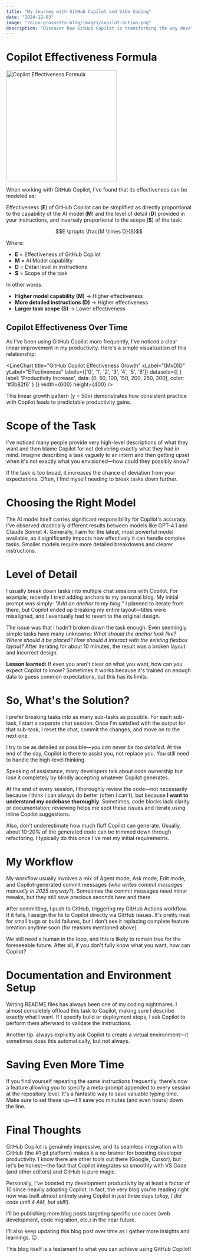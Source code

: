 ```yaml
---
title: "My Journey with GitHub Copilot and Vibe Coding"
date: "2024-12-03"
image: "/nico-grassetto-blog/images/copilot-action.png"
description: "Discover how GitHub Copilot is transforming the way developers write code with AI assistance"
---
```



# Copilot Effectiveness Formula

<img src="/nico-grassetto-blog/images/copilot-effectiveness-formula.png" alt="Copilot Effectiveness Formula" width="300"/>

When working with GitHub Copilot, I've found that its effectiveness can be modeled as:

Effectiveness (**E**) of GitHub Copilot can be simplified as directly proportional to the capability of the AI model (**M**) and the level of detail (**D**) provided in your instructions, and inversely proportional to the scope (**S**) of the task:

$$E \propto \frac{M \times D}{S}$$

Where:
- **E** = Effectiveness of GitHub Copilot
- **M** = AI Model capability 
- **D** = Detail level in instructions
- **S** = Scope of the task

In other words:

- **Higher model capability (M)** → Higher effectiveness
- **More detailed instructions (D)** → Higher effectiveness
- **Larger task scope (S)** → Lower effectiveness

## Copilot Effectiveness Over Time

As I've been using GitHub Copilot more frequently, I've noticed a clear linear improvement in my productivity. Here's a simple visualization of this relationship:

<LineChart
  title="GitHub Copilot Effectiveness Growth"
  xLabel="(MxD)D"
  yLabel="Effectiveness"
  labels={['0', '1', '2', '3', '4', '5', '6']}
  datasets={[
    {
      label: 'Productivity Increase',
      data: [0, 50, 100, 150, 200, 250, 300],
      color: '#3b82f6'
    }
  ]}
  width={600}
  height={400}
/>

This linear growth pattern (y = 50x) demonstrates how consistent practice with Copilot leads to predictable productivity gains.

# Scope of the Task

I've noticed many people provide very high-level descriptions of what they want and then blame Copilot for not delivering exactly what they had in mind. Imagine describing a task vaguely to an intern and then getting upset when it's not exactly what you envisioned—how could they possibly know?

If the task is too broad, it increases the chance of deviation from your expectations. Often, I find myself needing to break tasks down further.

# Choosing the Right Model

The AI model itself carries significant responsibility for Copilot's accuracy. I've observed drastically different results between models like GPT-4.1 and Claude Sonnet 4. Generally, I aim for the latest, most powerful model available, as it significantly impacts how effectively it can handle complex tasks. Smaller models require more detailed breakdowns and clearer instructions.

# Level of Detail

I usually break down tasks into multiple chat sessions with Copilot. For example, recently I tried adding anchors to my personal blog. My initial prompt was simply: _"Add an anchor to my blog."_ I planned to iterate from there, but Copilot ended up breaking my entire layout—titles were misaligned, and I eventually had to revert to the original design.

The issue was that I hadn't broken down the task enough. Even seemingly simple tasks have many unknowns: _What should the anchor look like? Where should it be placed? How should it interact with the existing flexbox layout?_ After iterating for about 10 minutes, the result was a broken layout and incorrect design.

**Lesson learned:** If even you aren't clear on what you want, how can you expect Copilot to know? Sometimes it works because it's trained on enough data to guess common expectations, but this has its limits.

# So, What's the Solution?

I prefer breaking tasks into as many sub-tasks as possible. For each sub-task, I start a separate chat session. Once I'm satisfied with the output for that sub-task, I reset the chat, commit the changes, and move on to the next one.

I try to be as detailed as possible—_you can never be too detailed_. At the end of the day, Copilot is there to assist you, not replace you. You still need to handle the high-level thinking.

Speaking of assistance, many developers talk about code ownership but lose it completely by blindly accepting whatever Copilot generates.

At the end of every session, I thoroughly review the code—not necessarily because I think I can always do better (often I can't), but because **I want to understand my codebase thoroughly**. Sometimes, code blocks lack clarity or documentation; reviewing helps me spot these issues and iterate using inline Copilot suggestions.

Also, don't underestimate how much fluff Copilot can generate. Usually, about 10-20% of the generated code can be trimmed down through refactoring. I typically do this once I've met my initial requirements.

# My Workflow

My workflow usually involves a mix of Agent mode, Ask mode, Edit mode, and Copilot-generated commit messages (_who writes commit messages manually in 2025 anyway?_). Sometimes the commit messages need minor tweaks, but they still save precious seconds here and there.

After committing, I push to GitHub, triggering my GitHub Actions workflow. If it fails, I assign the fix to Copilot directly via GitHub issues. It's pretty neat for small bugs or build failures, but I don't see it replacing complete feature creation anytime soon (for reasons mentioned above).

We still need a human in the loop, and this is likely to remain true for the foreseeable future. After all, if you don't fully know what you want, how can Copilot?

# Documentation and Environment Setup

Writing README files has always been one of my coding nightmares. I almost completely offload this task to Copilot, making sure I describe exactly what I want. If I specify build or deployment steps, I ask Copilot to perform them afterward to validate the instructions.

Another tip: always explicitly ask Copilot to create a virtual environment—it sometimes does this automatically, but not always.

# Saving Even More Time

If you find yourself repeating the same instructions frequently, there's now a feature allowing you to specify a meta-prompt appended to every session at the repository level. It's a fantastic way to save valuable typing time. Make sure to set these up—it'll save you minutes (and even hours) down the line.

# Final Thoughts

GitHub Copilot is genuinely impressive, and its seamless integration with GitHub (the #1 git platform) makes it a no-brainer for boosting developer productivity. I know there are other tools out there (Google, Cursor), but let's be honest—the fact that Copilot integrates so smoothly with VS Code (and other editors) and GitHub is pure magic.

Personally, I've boosted my development productivity by at least a factor of 10 since heavily adopting Copilot. In fact, the very blog you're reading right now was built almost entirely using Copilot in just three days (_okay, I did code until 4 AM, but still!_).

I'll be publishing more blog posts targeting specific use cases (web development, code migration, etc.) in the near future.

I'll also keep updating this blog post over time as I gather more insights and learnings. 😉

This blog itself is a testament to what you can achieve using GitHub Copilot!
